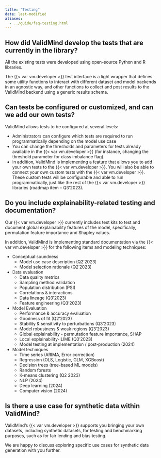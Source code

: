 ```yaml
---
title: "Testing"
date: last-modified
aliases:
  - ../guide/faq-testing.html
---
```


## How did ValidMind develop the tests that are currently in the library?

All the existing tests were developed using open-source Python and R libraries.

The {{< var vm.developer >}} test interface is a light wrapper that defines some utility functions to interact with different dataset and model backends in an agnostic way, and other functions to collect and post results to the ValidMind backend using a generic results schema.

## Can tests be configured or customized, and can we add our own tests?

ValidMind allows tests to be configured at several levels:

- Administrators can configure which tests are required to run programmatically depending on the model use case
- You can change the thresholds and parameters for tests already available in the {{< var vm.developer >}} (for instance, changing the threshold parameter for class imbalance flag).
- In addition, ValidMind is implementing a feature that allows you to add your own tests to the {{< var vm.developer >}}. You will also be able to connect your own custom tests with the {{< var vm.developer >}}. These custom tests will be configurable and able to run programmatically, just like the rest of the {{< var vm.developer >}} libraries (roadmap item – Q3’2023).

## Do you include explainability-related testing and documentation? 

Our {{< var vm.developer >}} currently includes test kits to test and document global explainability features of the model, specifically, permutation feature importance and Shapley values.

In addition, ValidMind is implementing standard documentation via the {{< var vm.developer >}} for the following items and modeling techniques:

- Conceptual soundness
    - Model use case description (Q2’2023)
    - Model selection rationale (Q2’2023)
- Data evaluation
    - Data quality metrics
    - Sampling method validation
    - Population distribution (PSI)
    - Correlations & interactions
    - Data lineage (Q3’2023)
    - Feature engineering (Q3’2023)
- Model Evaluation
    - Performance & accuracy evaluation
    - Goodness of fit (Q2’2023)
    - Stability & sensitivity to perturbations (Q3’2023)
    - Model robustness & weak regions (Q3’2023)
    - Global explainability - permutation feature importance, SHAP
    - Local explainability- LIME (Q3’2023)
    - Model testing at implementation / post-production (2024)
- Model techniques
    - Time series (ARIMA, Error correction)
    - Regression (OLS, Logistic, GLM, XGBoost)
    - Decision trees (tree-based ML models)
    - Random forests
    - K-means clustering (Q2 2023)
    - NLP (2024)
    - Deep learning (2024)
    - Computer vision (2024)

## Is there a use case for synthetic data within ValidMind?

ValidMind's {{< var vm.developer >}} supports you bringing your own datasets, including synthetic datasets, for testing and benchmarking purposes, such as for fair lending and bias testing.

We are happy to discuss exploring specific use cases for synthetic data generation with you further.

<!--- TO DO We need a contact email here --->
